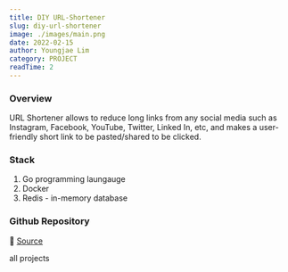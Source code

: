 ```yaml
---
title: DIY URL-Shortener
slug: diy-url-shortener
image: ./images/main.png
date: 2022-02-15
author: Youngjae Lim
category: PROJECT
readTime: 2
---
```



### Overview

URL Shortener allows to reduce long links from any social media such as Instagram, Facebook, YouTube, Twitter, Linked In, etc, and makes a user-friendly short link to be pasted/shared to be clicked.

### Stack

1. Go programming laungauge
2. Docker
3. Redis - in-memory database

### Github Repository

💁 [Source](https://github.com/youngjae-lim/url-shortener)

<Link to='/projects' className='btn center-btn'>
  all projects
</Link>
